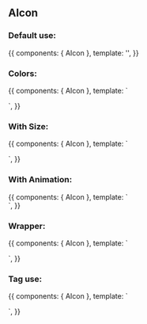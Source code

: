 
<Meta title="Design System/Atoms/AIcon" component={AIcon} />

## AIcon

### Default use:

<Canvas>
  <Story name="Default use">
    {{
        components: { AIcon },
        template: '<a-icon icon="fas fa-home" />',
    }}
  </Story>
</Canvas>

### Colors:

<Canvas>
  <Story name="Colors">
    {{
        components: { AIcon },
        template: `
        <div>
          <a-icon color="inherit" icon="fas fa-home" />
          <p />
          <a-icon color="primary" icon="fas fa-home" />
          <p />
          <a-icon color="secondary" icon="fas fa-home" />
          <p />
          <a-icon color="tertiary" icon="fas fa-home" />
          <p />
          <a-icon color="interactive" icon="fas fa-home" />
          <p />
          <a-icon color="grey" icon="fas fa-home" />
          <p />
          <a-icon color="success" icon="fas fa-home" />
          <p />
          <a-icon color="danger" icon="fas fa-home" />
          <p />
          <a-icon color="warn" icon="fas fa-home" />
          <p />
          <a-icon color="info" icon="fas fa-home" />
          <p />
          <a-icon color="inverse" icon="fas fa-home" />
        </div>
        `,
    }}
  </Story>
</Canvas>

### With Size:

<Canvas>
  <Story name="With Size">
    {{
        components: { AIcon },
        template: `
        <div>
          <a-icon size="inherit" icon="fas fa-home" />
          <p />
          <a-icon size="extra-small" icon="fas fa-home" />
          <p />
          <a-icon size="small" icon="fas fa-home" />
          <p />
          <a-icon size="medium" icon="fas fa-home" />
          <p />
          <a-icon size="large" icon="fas fa-home" />
          <p />
          <a-icon size="extra-large" icon="fas fa-home" />
        </div>
        `,
    }}
  </Story>
</Canvas>

### With Animation:

<Canvas>
  <Story name="With Animation">
    {{
        components: { AIcon },
        template: `
        <div>
          <a-icon size="medium" icon="fas fa-spinner fa-spin" />
          <a-icon size="medium" icon="fas fa-circle-notch fa-spin" />
          <a-icon size="medium" icon="fas fa-sync fa-spin" />
          <a-icon size="medium" icon="fas fa-cog fa-spin" />
          <a-icon size="medium" icon="fas fa-spinner fa-pulse" />
          <a-icon size="medium" icon="fas fa-stroopwafel fa-spin" />
        </div>
        `,
    }}
  </Story>
</Canvas>

### Wrapper:

<Canvas>
  <Story name="Wrapper">
    {{
        components: { AIcon },
        template: `
        <div>
          <a-icon color="inverse" icon="fas fa-home" wrapper="circle" />
          <p />
          <a-icon color="inverse" icon="fas fa-home" wrapper="rounded" />
          <p />
          <a-icon color="inverse" icon="fas fa-home" wrapper="square" />
        </div>
        `,
    }}
  </Story>
</Canvas>

### Tag use:

<Canvas>
  <Story name="Tag use">
    {{
        components: { AIcon },
        template: `
        <div>
          <a-icon color="inverse" icon="fas fa-home" wrapper="circle" tag="button" />
          <p />
          <a-icon color="inverse" icon="fas fa-home" wrapper="circle" tag="a" href="/" />
          <p />
          <a-icon color="inverse" icon="fas fa-home" wrapper="circle" tag="span" />
        </div>
        `,
    }}
  </Story>
</Canvas>

<ArgsTable of={AIcon} />
